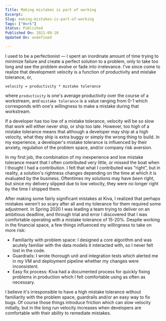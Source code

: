 ```yaml
---
Title: Making mistakes is part of working
Excerpt: 
Slug: making-mistakes-is-part-of-working
Tags: ["Work"]
Status: Published
Published On: 2021-09-10
Updated On: undefined

---
```


I used to be a perfectionist — I spent an inordinate amount of time trying to minimize failure and create a perfect solution to a problem, only to take too long and see the problem evolve or fade into irrelevance. I've since come to realize that development velocity is a function of productivity and mistake tolerance, or,


`velocity = productivity * mistake tolerance`


where `productivity` is one's average productivity over the course of a workstream, and `mistake tolerance` is a value ranging from 0-1 which corresponds with one's willingness to make a mistake during that workstream.


If a developer has too low of a mistake tolerance, velocity will be so slow that work will either never ship, or ship too late. However, too high of a mistake tolerance means that although a developer may ship at a high velocity, what they ship is extra buggy or simply the wrong thing to build. In my experience, a developer's mistake tolerance is influenced by their anxiety, regulation of the problem space, and/or company risk aversion.


In my first job, the combination of my inexperience and low mistake tolerance meant that I often contributed very little, or missed the boat when I thought I had a contribution. I felt that what I contributed was “right”, but in reality, a solution's rightness changes depending on the time at which it is evaluated by the business. Oftentimes my solutions may have _been_ right, but since my delivery slipped due to low velocity, they were no longer right by the time I shipped them.


After making some fairly significant mistakes at Kiva, I realized that perhaps mistakes weren't so scary after all and my tolerance for them required some adjustment. In Spring 2020 I was leading a team trying to deliver on an ambitious deadline, and through trial and error I discovered that I was comfortable operating with a mistake tolerance of 15-20%. Despite working in the financial space, a few things influenced my willingness to take on more risk:

- Familiarity with problem space: I designed a core algorithm and was acutely familiar with the data models it interacted with, so I never felt lost in the code.
- Guardrails: I wrote thorough unit and integration tests which alerted me in my VM and deployment pipeline whether my changes were inconsistent.
- Easy fix process: Kiva had a documented process for quickly fixing problems in production which I felt comfortable using as often as necessary.

I believe it's irresponsible to have a high mistake tolerance without familiarity with the problem space, guardrails and/or an easy way to fix bugs. Of course those things introduce friction which can slow velocity initially, but in the long run velocity increases when developers are comfortable with their ability to remediate mistakes.

